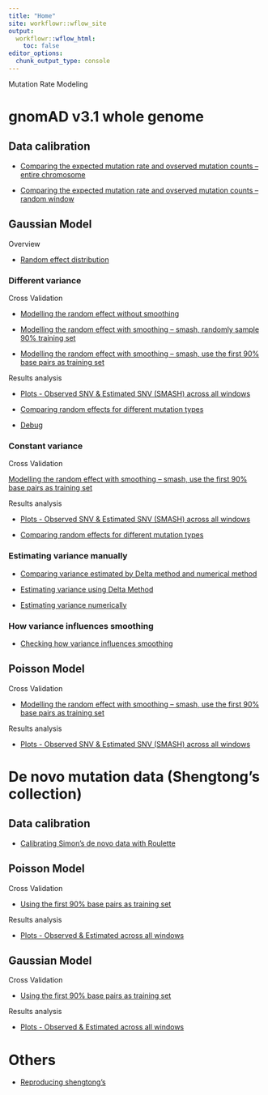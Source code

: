 ```yaml
---
title: "Home"
site: workflowr::wflow_site
output:
  workflowr::wflow_html:
    toc: false
editor_options:
  chunk_output_type: console
---
```


Mutation Rate Modeling

# gnomAD v3.1 whole genome

## Data calibration 

- [Comparing the expected mutation rate and ovserved mutation counts -- entire chromosome](https://xsun1229.github.io/mutation_rate/gnomad_exp_obs_rare.html)

- [Comparing the expected mutation rate and ovserved mutation counts -- random window](https://xsun1229.github.io/mutation_rate/gnomad_exp_obs_rare_randomwindows.html)


## Gaussian Model

Overview

- [Random effect distribution ](https://xsun1229.github.io/mutation_rate/gnomad_random_obsexp_SNV.html)

### Different variance

Cross Validation 

- [Modelling the random effect without smoothing](https://xsun1229.github.io/mutation_rate/gnomad_random_effect_nosmooth.html)

- [Modelling the random effect with smoothing -- smash, randomly sample 90% training set](https://xsun1229.github.io/mutation_rate/gnomad_random_effect_smash_traintest.html)

- [Modelling the random effect with smoothing -- smash, use the first 90% base pairs as training set](https://xsun1229.github.io/mutation_rate/gnomad_random_effect_smash_traintest_continuous.html)


Results analysis  

- [Plots - Observed SNV & Estimated SNV (SMASH) across all windows](https://xsun1229.github.io/mutation_rate/gnomad_random_effect_acrossallwindows.html)

- [Comparing random effects for different mutation types](https://xsun1229.github.io/mutation_rate/gnomad_random_effect_comparing_different_types.html)

- [Debug](https://xsun1229.github.io/mutation_rate/debug.html)


### Constant variance

Cross Validation

[Modelling the random effect with smoothing -- smash, use the first 90% base pairs as training set](https://xsun1229.github.io/mutation_rate/gnomad_random_effect_smash_traintest_continuous_constvar.html)

Results analysis

- [Plots - Observed SNV & Estimated SNV (SMASH) across all windows](https://xsun1229.github.io/mutation_rate/gnomad_random_effect_acrossallwindows_constvar.html)

- [Comparing random effects for different mutation types](https://xsun1229.github.io/mutation_rate/gnomad_random_effect_comparing_different_types_constvar.html)



### Estimating variance manually 

- [Comparing variance estimated by Delta method and numerical method](https://xsun1229.github.io/mutation_rate/gnomad_var_compare_delta_numerical.html)

- [Estimating variance using Delta Method](https://xsun1229.github.io/mutation_rate/gnomad_random_effect_var_delta_method.html)

- [Estimating variance numerically](https://xsun1229.github.io/mutation_rate/gnomad_random_effect_var_numerically.html)


### How variance influences smoothing

- [Checking how variance influences smoothing](https://xsun1229.github.io/mutation_rate/var_smoothing.html)


## Poisson Model 

Cross Validation 

- [Modelling the random effect with smoothing -- smash, use the first 90% base pairs as training set](https://xsun1229.github.io/mutation_rate/gnomad_random_effect_smash_traintest_continuous_pois.html)


Results analysis

- [Plots - Observed SNV & Estimated SNV (SMASH) across all windows](https://xsun1229.github.io/mutation_rate/gnomad_random_effect_acrossallwindows_constvar_pois.html)


# De novo mutation data (Shengtong's collection)

## Data calibration 

- [Calibrating Simon's de novo data with Roulette](https://xsun1229.github.io/mutation_rate/denovo_rl_simno_calibration.html)

## Poisson Model

Cross Validation 

- [Using the first 90% base pairs as training set](https://xsun1229.github.io/mutation_rate/denovo_pois_traintest.html)

Results analysis

- [Plots - Observed & Estimated across all windows](https://xsun1229.github.io/mutation_rate/denovo_pois_allwindows.html)


## Gaussian Model

Cross Validation 

- [Using the first 90% base pairs as training set](https://xsun1229.github.io/mutation_rate/denovo_gaus_traintest.html)

Results analysis

- [Plots - Observed & Estimated across all windows](https://xsun1229.github.io/mutation_rate/denovo_gaus_allwindows.html)


# Others

- [Reproducing shengtong's](https://xsun1229.github.io/mutation_rate/reproducing_SC.html)
